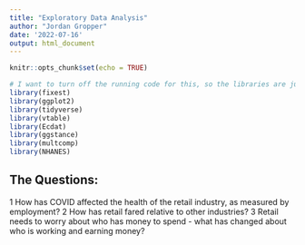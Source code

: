 ```yaml
---
title: "Exploratory Data Analysis"
author: "Jordan Gropper"
date: '2022-07-16'
output: html_document
---
```


```r
knitr::opts_chunk$set(echo = TRUE)
```


```r
# I want to turn off the running code for this, so the libraries are just shown
library(fixest)
library(ggplot2)
library(tidyverse)
library(vtable)
library(Ecdat)
library(ggstance)
library(multcomp)
library(NHANES)
```
## The Questions:

1 How has COVID affected the health of the retail industry, as measured by employment?
2 How has retail fared relative to other industries?
3 Retail needs to worry about who has money to spend - what has changed about who is working and earning money?

















